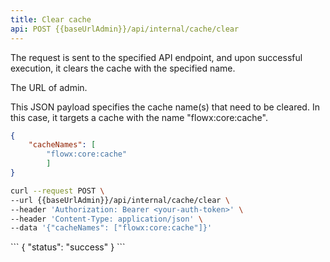 ```yaml
---
title: Clear cache
api: POST {{baseUrlAdmin}}/api/internal/cache/clear
---
```


The request is sent to the specified API endpoint, and upon successful execution, it clears the cache with the specified name.


<ParamField path="baseUrlAdmin" type="string">
  The URL of admin.
</ParamField>


<ParamField body="cacheNames" type="object" >

This JSON payload specifies the cache name(s) that need to be cleared. In this case, it targets a cache with the name "flowx:core:cache".

```json
{
    "cacheNames": [
        "flowx:core:cache"
        ]
}
```
</ParamField>

<RequestExample>

```bash Request
curl --request POST \
--url {{baseUrlAdmin}}/api/internal/cache/clear \
--header 'Authorization: Bearer <your-auth-token>' \
--header 'Content-Type: application/json' \
--data '{"cacheNames": ["flowx:core:cache"]}'

```
</RequestExample>

<ResponseExample>
```
{ "status": "success" }
```
</ResponseExample> 